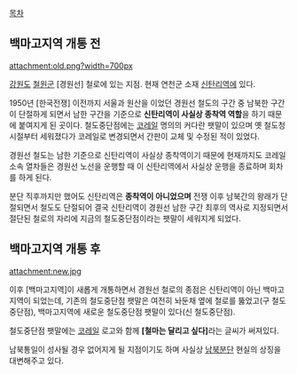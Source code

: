 [[목차]]

== 백마고지역 개통 전 ==

attachment:old.png?width=700px

[[강원도]] [[철원군]] [경원선] 철로에 있는 지점. 현재 연천군 소재 [[신탄리역]]에 있다. 

1950년 [한국전쟁] 이전까지 서울과 원산을 이었던 경원선 철도의 구간 중 남북한 구간이 단절하게 되면서 남한 구간을 기준으로 '''신탄리역이 사실상 종착역 역할'''을 하기 때문에 붙여지게 된 곳이다. 철도중단점에는 [[코레일]] 명의의 커다란 팻말이 있으며 옛 철도청 시절부터 세워졌다가 코레일로 변경되면서 간판이 교체 및 수정된 적이 있었다. 

경원선 철도는 남한 기준으로 신탄리역이 사실상 종착역이기 때문에 현재까지도 코레일 소속 열차들은 경원선 노선을 운행할 때 이 신탄리역에서 사실상 운행을 종료하며 회차를 하게 된다. 

분단 직후까지만 했어도 신탄리역은 '''종착역이 아니었으며''' 전쟁 이후 남북간의 왕래가 단절되면서 철도도 단절되어 결국 신탄리역이 경원선 남한 구간 최후의 역사로 지정되면서 절단된 철로의 자리에 지금의 철도중단점이라는 팻말이 세워지게 되었다. 

== 백마고지역 개통 후 ==

attachment:new.jpg

이후 [백마고지역]이 새롭게 개통하면서 경원선 철로의 종점은 신탄리역이 아닌 백마고지역이 되었는데, 기존의 철도중단점 팻말은 여전히 놔둔채 옆에 철로를 뚫었고(구 철도중단점), 백마고지역에 새로운 철도중단점 팻말이 있다(신 철도중단점).

철도중단점 팻말에는 [[코레일]] 로고와 함께 '''[철마는 달리고 싶다]'''라는 글씨가 써져있다. 

남북통일이 성사될 경우 없어지게 될 지점이기도 하며 사실상 [[남북분단]] 현실의 상징을 대변해주고 있다. 
